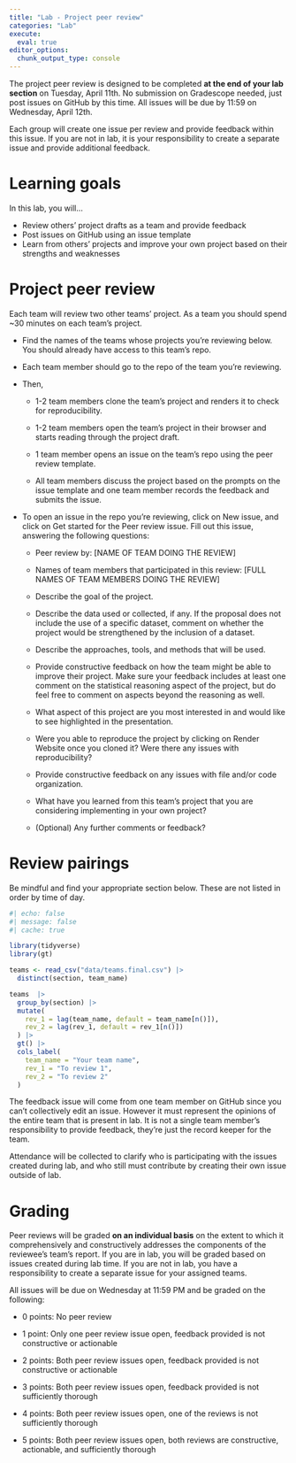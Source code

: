 ```yaml
---
title: "Lab - Project peer review"
categories: "Lab"
execute:
  eval: true
editor_options: 
  chunk_output_type: console
---
```


::: callout-important
The project peer review is designed to be completed **at the end of your lab section** on Tuesday, April 11th. No submission on Gradescope needed, just post issues on GitHub by this time. All issues will be due by 11:59 on Wednesday, April 12th. 
:::

::: callout-note
Each group will create one issue per review and provide feedback within this issue. If you are not in lab, it is your responsibility to create a separate issue and provide additional feedback. 
:::


# Learning goals

In this lab, you will...

-   Review others' project drafts as a team and provide feedback
-   Post issues on GitHub using an issue template
-   Learn from others' projects and improve your own project based on their strengths and weaknesses

# Project peer review

Each team will review two other teams' project. As a team you should spend \~30 minutes on each team's project.

-   Find the names of the teams whose projects you're reviewing below. You should already have access to this team's repo.

-   Each team member should go to the repo of the team you're reviewing.

-   Then,

    -   1-2 team members clone the team's project and renders it to check for reproducibility.

    -   1-2 team members open the team's project in their browser and starts reading through the project draft.

    -   1 team member opens an issue on the team's repo using the peer review template.

    -   All team members discuss the project based on the prompts on the issue template and one team member records the feedback and submits the issue.

-   To open an issue in the repo you're reviewing, click on New issue, and click on Get started for the Peer review issue. Fill out this issue, answering the following questions:

    -   Peer review by: \[NAME OF TEAM DOING THE REVIEW\]

    -   Names of team members that participated in this review: \[FULL NAMES OF TEAM MEMBERS DOING THE REVIEW\]

    -   Describe the goal of the project.

    -   Describe the data used or collected, if any. If the proposal does not include the use of a specific dataset, comment on whether the project would be strengthened by the inclusion of a dataset.

    -   Describe the approaches, tools, and methods that will be used.

    -   Provide constructive feedback on how the team might be able to improve their project. Make sure your feedback includes at least one comment on the statistical reasoning aspect of the project, but do feel free to comment on aspects beyond the reasoning as well.

    -   What aspect of this project are you most interested in and would like to see highlighted in the presentation.

    -   Were you able to reproduce the project by clicking on Render Website once you cloned it? Were there any issues with reproducibility?

    -   Provide constructive feedback on any issues with file and/or code organization.

    -   What have you learned from this team's project that you are considering implementing in your own project?

    -   (Optional) Any further comments or feedback?

# Review pairings

Be mindful and find your appropriate section below. These are not listed in order by time of day.

```r
#| echo: false
#| message: false
#| cache: true

library(tidyverse)
library(gt)

teams <- read_csv("data/teams.final.csv") |> 
  distinct(section, team_name) 

teams  |>
  group_by(section) |>
  mutate(
    rev_1 = lag(team_name, default = team_name[n()]),
    rev_2 = lag(rev_1, default = rev_1[n()])
  ) |>
  gt() |>
  cols_label(
    team_name = "Your team name",
    rev_1 = "To review 1",
    rev_2 = "To review 2"
  )
```

::: callout-note
The feedback issue will come from one team member on GitHub since you can't collectively edit an issue. However it must represent the opinions of the entire team that is present in lab. It is not a single team member's responsibility to provide feedback, they're just the record keeper for the team.
:::

::: callout-note
Attendance will be collected to clarify who is participating with the issues created during lab, and who still must contribute by creating their own issue outside of lab.
:::


# Grading

Peer reviews will be graded **on an individual basis** on the extent to which it comprehensively and constructively addresses the components of the reviewee's team's report. If you are in lab, you will be graded based on issues created during lab time. If you are not in lab, you have a responsibility to create a separate issue for your assigned teams. 

All issues will be due on Wednesday at 11:59 PM and be graded on the following: 


-   0 points: No peer review

-   1 point: Only one peer review issue open, feedback provided is not constructive or actionable

-   2 points: Both peer review issues open, feedback provided is not constructive or actionable

-   3 points: Both peer review issues open, feedback provided is not sufficiently thorough

-   4 points: Both peer review issues open, one of the reviews is not sufficiently thorough

-   5 points: Both peer review issues open, both reviews are constructive, actionable, and sufficiently thorough


